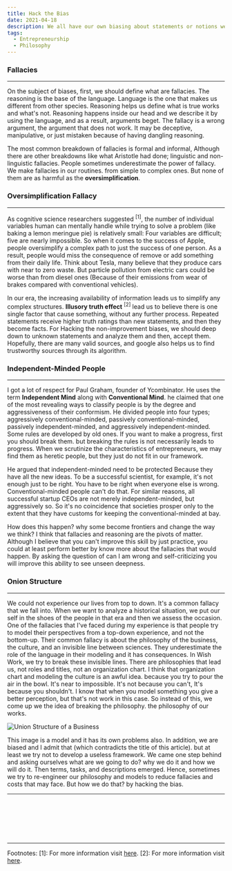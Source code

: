 ```yaml
---
title: Hack the Bias
date: 2021-04-18
description: We all have our own biasing about statements or notions we face. So how should we detect them? are they faulty?
tags:
  - Entrepreneurship
  - Philosophy
---
```


### Fallacies
---
On the subject of biases, first, we should define what are fallacies. The reasoning is the base of the language. Language is the one that makes us different from other
species. Reasoning helps us define what is true works and what's not. Reasoning happens inside our head and we describe it by using the language, and as a result, arguments
beget. The fallacy is a wrong argument, the argument that does not work. It may be deceptive, manipulative, or just mistaken because of having dangling reasoning.

The most common breakdown of fallacies is formal and informal, Although there are other breakdowns like what Aristotle had done; linguistic and non-linguistic fallacies.
People sometimes underestimate the power of fallacy. We make fallacies in our routines. from simple to complex ones. But none of them are as harmful as the <b>oversimplification</b>.

### Oversimplification Fallacy
---
As cognitive science researchers suggested <sup>[1]</sup>,
the number of individual variables human can mentally handle while trying to solve a problem (like baking a lemon meringue pie) is relatively small:
Four variables are difficult; five are nearly impossible. So when it comes to the success of Apple, people oversimplify a complex path to just the success of one person.
As a result, people would miss the consequence of remove or add something from their daily life. Think about Tesla, many believe that they produce cars with near to zero waste. But particle
pollution from electric cars could be worse than from diesel ones (Because of their emissions from wear of brakes compared with conventional vehicles).

In our era, the increasing availability of information leads us to simplify any complex structures. <b>Illusory truth effect</b> <sup>[2]</sup> lead us to believe there is one single
factor that cause something, without any further process. Repeated statements receive higher truth ratings than new statements, and then they become facts. For Hacking the non-improvement biases, we should
deep down to unknown statements and analyze them and then, accept them. Hopefully, there are many valid sources, and google also helps us to find trustworthy sources through its algorithm.


### Independent-Minded People
---
I got a lot of respect for Paul Graham, founder of Ycombinator. He uses the term <b>Independent Mind</b> along with <b>Conventional Mind</b>. he claimed that
one of the most revealing ways to classify people is by the degree and aggressiveness of their conformism. He divided
people into four types; aggressively conventional-minded, passively conventional-minded, passively independent-minded, and aggressively independent-minded.
Some rules are developed by old ones. If you want to
make a progress, first you should break them. but breaking the rules is not necessarily leads to progress. When we scrutinize the characteristics of
entrepreneurs, we may find them as heretic people, but they just do not fit in our framework.

He argued that independent-minded need to be protected
Because they have all the new ideas. To be a successful scientist, for example, it's not enough just to be right.
You have to be right when everyone else is wrong. Conventional-minded people can't do that. For similar reasons,
all successful startup CEOs are not merely independent-minded, but aggressively so. So it's no coincidence that societies prosper
only to the extent that they have customs for keeping the conventional-minded at bay.

How does this happen? why some become frontiers and change the way we think? I think that fallacies and reasoning are the pivots of matter.
Although I believe that you can't improve this skill by just practice, you could at least perform better by know more about the fallacies that would happen.
By asking the question of can I am wrong and self-criticizing you will improve this ability to see unseen deepness.


### Onion Structure
---
We could not experience our lives from top to down. It's a common fallacy that we fall into. When we want to analyze a historical situation, we put
our self in the shoes of the people in that era and then we assess the occasion.
One of the fallacies that I've faced during my experience is that people try to model their perspectives from a top-down experience, and not the bottom-up.
Their common fallacy is about the philosophy of the business, the culture, and an invisible line between sciences. They underestimate the role of the language in their
modeling and it has consequences.
In Wish Work, we try to break these invisible lines. There are philosophies that lead us, not roles and titles, not an organization chart. I think that organization
chart and modeling the culture is an awful idea. because you try to pour the air in the bowl. It's near to impossible. It's not because you can't, It's because you shouldn't.
I know that when you model something you give a better perception, but that's not work in this case.
So instead of this, we come up we the idea of breaking the philosophy. the philosophy of our works.

![Union Structure of a Business](./union-structure.png)

This image is a model and it has its own problems also. In addition, we are biased and I admit that (which contradicts the title of this article). but at least we try not to develop a useless framework. We came
one step behind and asking ourselves what are we going to do? why we do it and how we will do it. Then terms, tasks, and descriptions emerged.
Hence, sometimes we try to re-engineer our philosophy and models to reduce fallacies and costs that may face. But how we do that? by hacking the bias.

---


  <TwitterButton link="https://shirani.me/hack-the-bias"/>
  <LinkedinButton link="https://shirani.me/hack-the-bias"/>


<br/>
<br/>
<br/>
<br/>
<br/>
<hr/>

<Text> Footnotes:
</Text>
<Text>
[1]: For more information visit <a href="https://www.eurekalert.org/pub_releases/2005-03/aps-hmc030805.php" target="_blank">here</a>.
</Text>
<Text>
[2]: For more information visit <a href="https://en.wikipedia.org/wiki/Illusory_truth_effect#:~:text=The%20illusory%20truth%20effect%20(also,be%20correct%20after%20repeated%20exposure.&text=The%20first%20condition%20is%20logical,already%20know%20to%20be%20true." target="_blank">here</a>.
</Text>
